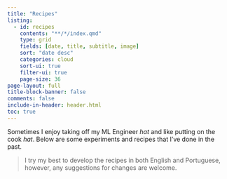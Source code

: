 ```yaml
---
title: "Recipes"
listing:
  - id: recipes
    contents: "**/*/index.qmd"
    type: grid
    fields: [date, title, subtitle, image]
    sort: "date desc"
    categories: cloud
    sort-ui: true
    filter-ui: true
    page-size: 36     
page-layout: full
title-block-banner: false
comments: false
include-in-header: header.html  
toc: true
---
```


Sometimes I enjoy taking off my ML Engineer *hat* and like putting on the cook *hat*. Below are some experiments and recipes that I've done in the past.

> I try my best to develop the recipes in both English and Portuguese, however, any suggestions for changes are welcome.

::: {#posts}
:::
